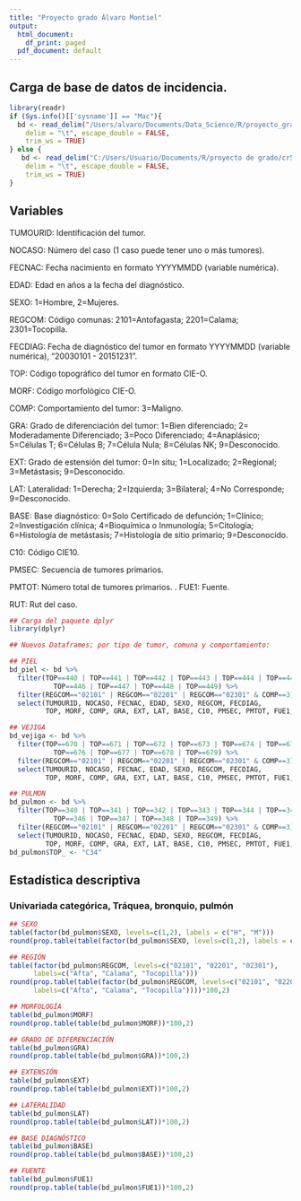 ```yaml
---
title: "Proyecto grado Álvaro Montiel"
output:
  html_document:
    df_print: paged
  pdf_document: default
---
```




## Carga de base de datos de incidencia.

```r
library(readr)
if (Sys.info()[['sysname']] == "Mac"){
  bd <- read_delim("/Users/alvaro/Documents/Data_Science/R/proyecto_grado/cr5_18052022.txt", 
    delim = "\t", escape_double = FALSE, 
    trim_ws = TRUE)
} else {
   bd <- read_delim("C:/Users/Usuario/Documents/R/proyecto de grado/cr5_18052022.txt", 
    delim = "\t", escape_double = FALSE, 
    trim_ws = TRUE) 
}

```

## Variables 
TUMOURID: Identificación del tumor.

NOCASO: Número del caso (1 caso puede tener uno o más tumores).

FECNAC: Fecha nacimiento en formato YYYYMMDD (variable numérica).

EDAD: Edad en años a la fecha del diagnóstico.

SEXO: 1=Hombre, 2=Mujeres.

REGCOM: Código comunas: 2101=Antofagasta; 2201=Calama; 2301=Tocopilla.

FECDIAG: Fecha de diagnóstico del tumor en formato YYYYMMDD (variable numérica),
"20030101 - 20151231".

TOP: Código topográfico del tumor en formato CIE-O.

MORF: Código morfológico CIE-O.

COMP: Comportamiento del tumor: 3=Maligno.

GRA: Grado de diferenciación del tumor: 1=Bien diferenciado; 2= Moderadamente Diferenciado;
3=Poco Diferenciado; 4=Anaplásico; 5=Células T; 6=Células B; 7=Célula Nula;
8=Células NK; 9=Desconocido.

EXT: Grado de estensión del tumor: 0=In situ; 1=Localizado; 2=Regional; 
3=Metástasis; 9=Desconocido.

LAT: Lateralidad: 1=Derecha; 2=Izquierda; 3=Bilateral; 4=No Corresponde;
9=Desconocido.

BASE: Base diagnóstico: 0=Solo Certificado de defunción; 1=Clínico; 
2=Investigación clínica;  4=Bioquímica o Inmunología; 5=Citología;
6=Histología de metástasis; 7=Histología de sitio primario; 9=Desconocido.

C10: Código CIE10.

PMSEC: Secuencia de tumores primarios.

PMTOT: Número total de tumores primarios.
.
FUE1: Fuente.

RUT: Rut del caso.


```r
## Carga del paquete dplyr
library(dplyr)

## Nuevos Dataframes; por tipo de tumor, comuna y comportamiento:

## PIEL
bd_piel <- bd %>% 
  filter(TOP==440 | TOP==441 | TOP==442 | TOP==443 | TOP==444 | TOP==445 | 
           TOP==446 | TOP==447 | TOP==448 | TOP==449) %>%
  filter(REGCOM=="02101" | REGCOM=="02201" | REGCOM=="02301" & COMP==3) %>%
  select(TUMOURID, NOCASO, FECNAC, EDAD, SEXO, REGCOM, FECDIAG,
         TOP, MORF, COMP, GRA, EXT, LAT, BASE, C10, PMSEC, PMTOT, FUE1, RUT)

## VEJIGA
bd_vejiga <- bd %>% 
  filter(TOP==670 | TOP==671 | TOP==672 | TOP==673 | TOP==674 | TOP==675 | 
           TOP==676 | TOP==677 | TOP==678 | TOP==679) %>%
  filter(REGCOM=="02101" | REGCOM=="02201" | REGCOM=="02301" & COMP==3) %>%
  select(TUMOURID, NOCASO, FECNAC, EDAD, SEXO, REGCOM, FECDIAG,
         TOP, MORF, COMP, GRA, EXT, LAT, BASE, C10, PMSEC, PMTOT, FUE1, RUT)

## PULMON
bd_pulmon <- bd %>% 
  filter(TOP==340 | TOP==341 | TOP==342 | TOP==343 | TOP==344 | TOP==345 | 
           TOP==346 | TOP==347 | TOP==348 | TOP==349) %>% 
  filter(REGCOM=="02101" | REGCOM=="02201" | REGCOM=="02301" & COMP==3) %>%
  select(TUMOURID, NOCASO, FECNAC, EDAD, SEXO, REGCOM, FECDIAG,
         TOP, MORF, COMP, GRA, EXT, LAT, BASE, C10, PMSEC, PMTOT, FUE1, RUT)
bd_pulmon$TOP_ <- "C34"
```


## Estadística descriptiva
### Univariada categórica, Tráquea, bronquio, pulmón
```r
## SEXO
table(factor(bd_pulmon$SEXO, levels=c(1,2), labels = c("H", "M")))
round(prop.table(table(factor(bd_pulmon$SEXO, levels=c(1,2), labels = c("H", "M"))))*100,2)

## REGIÓN
table(factor(bd_pulmon$REGCOM, levels=c("02101", "02201", "02301"), 
      labels=c("Afta", "Calama", "Tocopilla")))
round(prop.table(table(factor(bd_pulmon$REGCOM, levels=c("02101", "02201", "02301"), 
      labels=c("Afta", "Calama", "Tocopilla"))))*100,2)

## MORFOLOGÍA
table(bd_pulmon$MORF)
round(prop.table(table(bd_pulmon$MORF))*100,2)

## GRADO DE DIFERENCIACIÓN
table(bd_pulmon$GRA)
round(prop.table(table(bd_pulmon$GRA))*100,2)

## EXTENSIÓN
table(bd_pulmon$EXT)
round(prop.table(table(bd_pulmon$EXT))*100,2)

## LATERALIDAD
table(bd_pulmon$LAT)
round(prop.table(table(bd_pulmon$LAT))*100,2)

## BASE DIAGNÓSTICO
table(bd_pulmon$BASE)
round(prop.table(table(bd_pulmon$BASE))*100,2)

## FUENTE
table(bd_pulmon$FUE1)
round(prop.table(table(bd_pulmon$FUE1))*100,2)

```

```r


```








